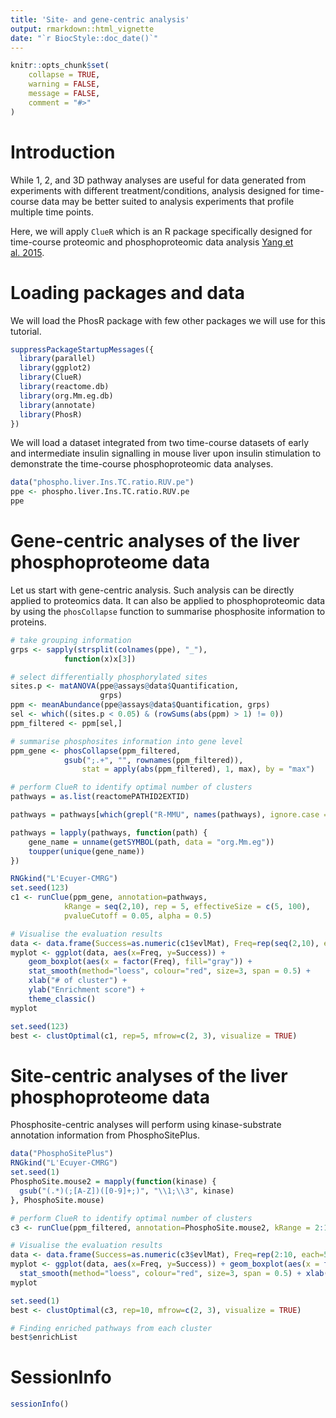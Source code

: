 ```yaml
---
title: 'Site- and gene-centric analysis'
output: rmarkdown::html_vignette
date: "`r BiocStyle::doc_date()`"
---
```


```r
knitr::opts_chunk$set(
    collapse = TRUE,
    warning = FALSE,
    message = FALSE,
    comment = "#>"
)
```

# Introduction

While 1, 2, and 3D pathway analyses are useful for data generated from experiments with different treatment/conditions, analysis designed for time-course data may be better suited to analysis experiments that profile multiple time points.

Here, we will apply `ClueR` which is an R package specifically designed for time-course proteomic and phosphoproteomic data analysis [Yang et al. 2015](https://journals.plos.org/ploscompbiol/article?id=10.1371/journal.pcbi.1004403).

# Loading packages and data

We will load the PhosR package with few other packages we will use for this tutorial.
```r
suppressPackageStartupMessages({
  library(parallel)
  library(ggplot2)
  library(ClueR)
  library(reactome.db)
  library(org.Mm.eg.db)
  library(annotate)
  library(PhosR)
})
```

We will load a dataset integrated from two time-course datasets of early and intermediate insulin signalling in mouse liver upon insulin stimulation to demonstrate the time-course phosphoproteomic data analyses.
```r
data("phospho.liver.Ins.TC.ratio.RUV.pe")
ppe <- phospho.liver.Ins.TC.ratio.RUV.pe
ppe
```

# Gene-centric analyses of the liver phosphoproteome data

Let us start with gene-centric analysis. Such analysis can be directly applied to proteomics data. It can also be applied to phosphoproteomic data by using the `phosCollapse` function to summarise phosphosite information to proteins.

```r
# take grouping information
grps <- sapply(strsplit(colnames(ppe), "_"), 
            function(x)x[3])

# select differentially phosphorylated sites
sites.p <- matANOVA(ppe@assays@data$Quantification, 
                    grps)
ppm <- meanAbundance(ppe@assays@data$Quantification, grps)
sel <- which((sites.p < 0.05) & (rowSums(abs(ppm) > 1) != 0))
ppm_filtered <- ppm[sel,]

# summarise phosphosites information into gene level
ppm_gene <- phosCollapse(ppm_filtered, 
            gsub(";.+", "", rownames(ppm_filtered)), 
                stat = apply(abs(ppm_filtered), 1, max), by = "max")

# perform ClueR to identify optimal number of clusters
pathways = as.list(reactomePATHID2EXTID)

pathways = pathways[which(grepl("R-MMU", names(pathways), ignore.case = TRUE))]

pathways = lapply(pathways, function(path) {
    gene_name = unname(getSYMBOL(path, data = "org.Mm.eg"))
    toupper(unique(gene_name))
})

RNGkind("L'Ecuyer-CMRG")
set.seed(123)
c1 <- runClue(ppm_gene, annotation=pathways, 
            kRange = seq(2,10), rep = 5, effectiveSize = c(5, 100), 
            pvalueCutoff = 0.05, alpha = 0.5)

# Visualise the evaluation results
data <- data.frame(Success=as.numeric(c1$evlMat), Freq=rep(seq(2,10), each=5))
myplot <- ggplot(data, aes(x=Freq, y=Success)) + 
    geom_boxplot(aes(x = factor(Freq), fill="gray")) +
    stat_smooth(method="loess", colour="red", size=3, span = 0.5) +
    xlab("# of cluster") + 
    ylab("Enrichment score") + 
    theme_classic()
myplot

set.seed(123)
best <- clustOptimal(c1, rep=5, mfrow=c(2, 3), visualize = TRUE)
```

# Site-centric analyses of the liver phosphoproteome data

Phosphosite-centric analyses will perform using kinase-substrate annotation information from PhosphoSitePlus.

```r
data("PhosphoSitePlus")
RNGkind("L'Ecuyer-CMRG")
set.seed(1)
PhosphoSite.mouse2 = mapply(function(kinase) {
  gsub("(.*)(;[A-Z])([0-9]+;)", "\\1;\\3", kinase)
}, PhosphoSite.mouse)

# perform ClueR to identify optimal number of clusters
c3 <- runClue(ppm_filtered, annotation=PhosphoSite.mouse2, kRange = 2:10, rep = 5, effectiveSize = c(5, 100), pvalueCutoff = 0.05, alpha = 0.5)

# Visualise the evaluation results
data <- data.frame(Success=as.numeric(c3$evlMat), Freq=rep(2:10, each=5))
myplot <- ggplot(data, aes(x=Freq, y=Success)) + geom_boxplot(aes(x = factor(Freq), fill="gray"))+
  stat_smooth(method="loess", colour="red", size=3, span = 0.5) + xlab("# of cluster")+ ylab("Enrichment score")+theme_classic()
myplot

set.seed(1)
best <- clustOptimal(c3, rep=10, mfrow=c(2, 3), visualize = TRUE)

# Finding enriched pathways from each cluster
best$enrichList
```

# SessionInfo

```r
sessionInfo()
```


